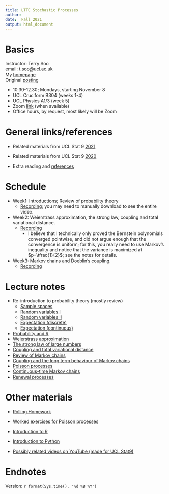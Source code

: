 ```yaml
---
title: LTTC Stochastic Processes 
author: 
date:  Fall 2021
output: html_document
---
```


#  Basics

Instructor:  Terry Soo
<br>
email:  t.soo@ucl.ac.uk
<br>
My [homepage](https://www.terrysoo.com)
<br>
Original [posting](http://www.ltcc.ac.uk/media/london-taught-course-centre/documents/Stochastic-Processes.pdf)
<br>

* 10.30-12.30; Mondays, starting November 8   
* UCL Cruciform B304 (weeks 1-4) 
* UCL Physics A1/3 (week 5)
* Zoom [link](https://ucl.zoom.us/my/terrysoo) (when available)
* Office hours, by request, most likely will be Zoom

# General links/references 

*  Related materials from UCL Stat 9 [2021](https://nbviewer.org/url/tsoo-math.github.io/ucl2/skeleton2021.ipynb)

*   Related materials from UCL Stat 9 [2020](https://tsoo-math.github.io/ucl/skeleton.html)

*  Extra reading and  [references](https://tsoo-math.github.io/lttc/references.html)

#  Schedule

*  Week1:  Introductions; Review of probability theory
    * [Recording](https://www.dropbox.com/s/ra3op7p2tuwyg77/GMT20211108-103103_Recording_1920x1080.mp4?dl=0); you may need to manually download to see the entire video.

*  Week2: Weierstrass approximation, the strong law, coupling and total variational distance.
    * [Recording](https://www.dropbox.com/s/qzzzhoa5pu4qbxl/GMT20211115-103055_Recording_1280x720.mp4?dl=0)
        *  I believe that I technically only proved the Bernstein polynomials converged pointwise, and did not argue enough that the convergence is uniform; for this, you really need to use Markov's inequality and notice that the variance is maximized at $p=\tfrac{1}{2}$; see the notes for details.  
* Week3: Markov chains and Doeblin's coupling.
  * [Recording](https://www.dropbox.com/s/6x9nzsv200bfd8q/GMT20211122-103141_Recording_1920x1080.mp4?dl=0)


#  Lecture notes

* Re-introduction to probability theory (mostly review) 
  * [Sample spaces](https://tsoo-math.github.io/lttc/re-introduction.html)
  * [Random variables I](https://tsoo-math.github.io/lttc/randomrv.pdf)
  * [Random variables II](https://tsoo-math.github.io/lttc/randomrvtwo.pdf)
  * [Expectation (discrete)](https://tsoo-math.github.io/lttc/expectation-d.pdf)
  * [Expectation (continuous)](https://tsoo-math.github.io/lttc/expectation-c.pdf)

* [Probability and R](https://tsoo-math.github.io/ucl/prob-viaR.html)
* [Weierstrass approximation](https://tsoo-math.github.io/ucl2/bernstein.html)
* [The strong law of large numbers](https://tsoo-math.github.io/ucl/borel.html)
* [Coupling and total variational distance](https://tsoo-math.github.io/ucl/TV-lec.html)
* [Review of Markov chains](https://tsoo-math.github.io/ucl/reviewMC.html)
* [Coupling and the long term behaviour of Markov chains](https://tsoo-math.github.io/ucl/markov-c.html)
*  [Poisson processes](https://tsoo-math.github.io/ucl/poisson.html)
* [Continuous-time Markov chains](https://tsoo-math.github.io/ucl/continuous-timeMC.html)
*  [Renewal processes](https://tsoo-math.github.io/ucl/intro-renewal.html)

#  Other materials

* [Rolling Homework](https://tsoo-math.github.io/lttc/homeworklttc.html)
* [Worked exercises for Poisson processes](https://tsoo-math.github.io/ucl/poisson-ex.worked.html)

* [Introduction to R](https://tsoo-math.github.io/ucl/intro-R.html)
* [Introduction to Python](https://nbviewer.org/url/tsoo-math.github.io/ucl2/intro-to-python.ipynb/%3Fflush_cache%3Dtrue)
*  [Possibly related videos on YouTube (made for UCL Stat9)](https://tsoo-math.github.io/ucl2/YT.html)
  
# Endnotes

Version: `r format(Sys.time(), '%d %B %Y')`


<br>
<br>
<br>
